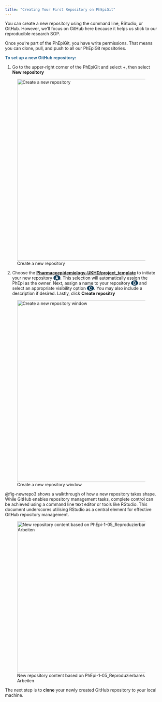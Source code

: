 ```yaml
---
title: "Creating Your First Repository on PhEpiGit"
---
```


You can create a new repository using the command line, RStudio, or GitHub. However, we'll focus on GitHub here because it helps us stick to our reproducible research SOP.

Once you're part of the PhEpiGit, you have write permissions. That means you can clone, pull, and push to all our PhEpiGit repositories.

[To set up a new GitHub repository:]{style="color: #2E6B96; font-weight: bold;"}

1. Go to the upper-right corner of the PhEpiGit and select +, then select **New repository**

![Create a new repository](images/newrepo.svg){#fig-newrepo .absolute top=160 left=380 width="600"}

<!-- this is the rectangle 

:::{style="position: absolute; left: 490px; top: 395px; height: 35px; width: 245px; border:2px solid #004a6f; padding: 0px; padding-left: 0px; box-shadow: 0px 0px 0px 0px #85929e; border-radius: 5px;"}
:::

-->

<!-- 

[[-]{style="color: #143D59"}A[-]{style="color: #143D59"}]{style="color: white; font-weight: bold; background-color: #143D59; border-radius: 50%;"}

-->




2. Choose the [**Pharmacoepidemiology-UKHD/project_template** ](project_template.qmd) to initiate your new repository [[-]{style="color: #143D59"}A[-]{style="color: #143D59"}]{style="color: white; font-weight: bold; background-color: #143D59; border-radius: 50%;"}. This selection will automatically assign the PhEpi as the owner. Next, assign a name to your repository [[-]{style="color: #143D59"}B[-]{style="color: #143D59"}]{style="color: white; font-weight: bold; background-color: #143D59; border-radius: 50%;"} and select an appropriate visibility option [[-]{style="color: #143D59"}C[-]{style="color: #143D59"}]{style="color: white; font-weight: bold; background-color: #143D59; border-radius: 50%;"}. You may also include a description if desired. Lastly, click **Create repositry**





![Create a new repository window](images/newrepo2.svg){#fig-newrepo2 .absolute top=160 left=380 width="600"}

<!-- this is the circle 

:::{style="position: absolute; left: 365px; top: 945px; height: 35px; width: 35px; border:0px solid #004aad; padding: 0px; padding-left: 0px; box-shadow: 0px 0px 0px 0px #85929e; border-radius: 5px;"}
<div class="numberCircle">A</div>
:::


:::{style="position: absolute; left: 365px; top: 1190px; height: 35px; width: 35px; border:0px solid #004aad; padding: 0px; padding-left: 0px; box-shadow: 0px 0px 0px 0px #85929e; border-radius: 5px;"}
<div class="numberCircle">B</div>
:::


:::{style="position: absolute; left: 365px; top: 1280px; height: 35px; width: 35px; border:0px solid #004aad; padding: 0px; padding-left: 0px; box-shadow: 0px 0px 0px 0px #85929e; border-radius: 5px;"}
<div class="numberCircle">C</div>
:::

-->

@fig-newrepo3  shows a walkthrough of how a new repository takes shape. While GitHub enables repository management tasks, complete control can be achieved using a command line text editor or tools like RStudio. This document underscores utilising RStudio as a central element for effective GitHub repository management.

![New repository content based on PhEpi-1-05_Reproduzierbares Arbeiten](images/newrepo3.png){#fig-newrepo3 .absolute top=160 left=380 width="500"}

The next step is to **clone** your newly created GitHub repository to your local machine.
